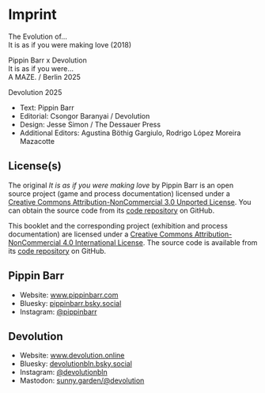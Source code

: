# Imprint

The Evolution of...  
It is as if you were making love (2018)

Pippin Barr x Devolution  
It is as if you were...  
A MAZE. / Berlin 2025

Devolution 2025

- Text: Pippin Barr
- Editorial: Csongor Baranyai / Devolution
- Design: Jesse Simon / The Dessauer Press
- Additional Editors: Agustina Böthig Gargiulo, Rodrigo López Moreira Mazacotte

## License(s)

The original _It is as if you were making love_ by Pippin Barr is an open source project (game and process documentation) licensed under a [Creative Commons Attribution-NonCommercial 3.0 Unported License](http://creativecommons.org/licenses/by-nc/3.0/). You can obtain the source code from its [code repository](https://github.com/pippinbarr/itisasifyouweremakinglove) on GitHub.

This booklet and the corresponding project (exhibition and process documentation) are licensed under a [Creative Commons Attribution-NonCommercial 4.0 International License](https://creativecommons.org/licenses/by-nc/4.0/). The source code is available from its [code repository](https://github.com/csongorb/growingstuff) on GitHub.

## Pippin Barr

* Website: [www.pippinbarr.com](http://www.pippinbarr.com/)
* Bluesky: [pippinbarr.bsky.social](https://bsky.app/profile/pippinbarr.bsky.social)
* Instagram: [&#64;pippinbarr](https://www.instagram.com/pippinbarr)

## Devolution

* Website: [www.devolution.online](https://www.devolution.online)
* Bluesky: [devolutionbln.bsky.social](https://bsky.app/profile/devolutionbln.bsky.social)
* Instagram: [&#64;devolutionbln](https://www.instagram.com/devolutionbln/)
* Mastodon: [sunny.garden/&#64;devolution](https://sunny.garden/@devolution)